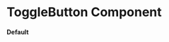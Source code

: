
<Meta title="Core|Molecules/ToggleButton" />

# ToggleButton Component

#### Default

<Preview>
  <Story name="default">
    <ToggleButton
      toggleOnLabel="Enabled"
      toggleOffLabel="Disabled"
      primaryColor="blue"
      secondaryColor="lightblue"
    />
  </Story>
</Preview>
